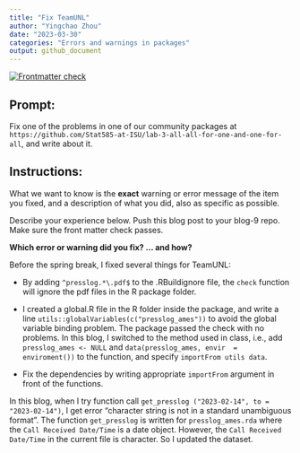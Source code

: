 ```yaml
---
title: "Fix TeamUNL"
author: "Yingchao Zhou"
date: "2023-03-30"
categories: "Errors and warnings in packages"
output: github_document
---
```


<!-- README.md is generated from README.Rmd. Please edit that file -->
<!-- badges: start -->
[![Frontmatter check](../../actions/workflows/check-yaml.yaml/badge.svg)](../../actions/workflows/check-yaml.yaml)
<!-- badges: end -->

## Prompt:

Fix one of the problems in one of our community packages at `https://github.com/Stat585-at-ISU/lab-3-all-all-for-one-and-one-for-all`, and write about it. 

## Instructions:

What we want to know is the **exact** warning or error message of the item you fixed, and a description of what you did, also as specific as possible. 

Describe your experience  below. Push this blog post to your blog-9 repo. Make sure the front matter check passes.

**Which error or warning did you fix? ... and how?**

Before the spring break, I fixed several things for TeamUNL:

- By adding `^presslog.*\.pdf$` to the .RBuildignore file, the `check` function will ignore the pdf files in the R package folder.

- I created a global.R file in the R folder inside the package, and write a line `utils::globalVariables(c("presslog_ames"))` to avoid the global variable binding problem. The package passed the check with no problems. In this blog, I switched to the method used in class, i.e., add `presslog_ames <- NULL` and `data(presslog_ames, envir  = enviroment())` to the function, and specify `importFrom utils data`.


- Fix the dependencies by writing appropriate `importFrom` argument in front of the functions.

In this blog, when I try function call `get_presslog ("2023-02-14", to = "2023-02-14")`, I get error "character string is not in a standard unambiguous format". The function `get_presslog` is written for `presslog_ames.rda` where the `Call Received Date/Time` is a date object. However, the `Call Received Date/Time` in the current file is character. So I updated the dataset.
 